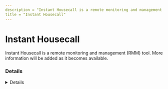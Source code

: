 ```yaml
---
description = "Instant Housecall is a remote monitoring and management (RMM) tool. More information will be added as it becomes available."
title = "Instant Housecall"
---
```




# Instant Housecall

Instant Housecall is a remote monitoring and management (RMM) tool. More information will be added as it becomes available.

### Details
<Details author={""}
         category={""}
         created={""}
         website={""}
         lastModified={"2/8/2024"}
         privileges={""}
         free={ "" }
         verification={""}
/>

#### Installation Paths
<Card code={ ["hsloader.exe", "ihcserver.exe", "instanthousecall.exe", "instanthousecall.exe"] }/>





### Forensic Artifacts




#### Network Artifacts
<EuiSpacer size="xl"/>
<NetworkArtifactsTable data={ [{"Description": "Known remote domains", "Domains": ["*.instanthousecall.com", "*.instanthousecall.net", "instanthousecall.com", "secure.instanthousecall.com"], "Ports": []}] }/>




### Detections
- Detects potential network activity of Instant Housecall RMM tool
  - [Sigma Rule](https://github.com/magicsword-io/LOLRMM/blob/main/detections/sigma/instant_housecall_network_sigma.yml)
- Detects potential processes activity of Instant Housecall RMM tool
  - [Sigma Rule](https://github.com/magicsword-io/LOLRMM/blob/main/detections/sigma/instant_housecall_processes_sigma.yml)

### References
- [https://instanthousecall.com/features/](https://instanthousecall.com/features/)

